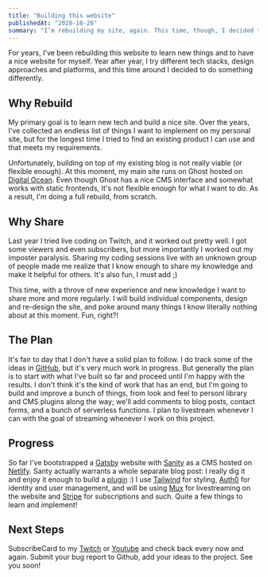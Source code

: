 ```yaml
---
title: "Building this website"
publishedAt: "2020-10-26"
summary: "I’m rebuilding my site, again. This time, though, I decided to do it in public and share what I do, how, and why."
---
```


For years, I've been rebuilding this website to learn new things and to have a nice website for myself. Year after year, I try different tech stacks, design approaches and platforms, and this time around I decided to do something differently.

## Why Rebuild

My primary goal is to learn new tech and build a nice site. Over the years, I've collected an endless list of things I want to implement on my personal site, but for the longest time I tried to find an existing product I can use and that meets my requirements.

Unfortunately, building on top of my existing blog is not really viable (or flexible enough). At this moment, my main site runs on Ghost hosted on [Digital Ocean](https://m.do.co/c/4c9e726c78a9). Even though Ghost has a nice CMS interface and somewhat works with static frontends, It's not flexible enough for what I want to do. As a result, I'm doing a full rebuild, from scratch.

## Why Share

Last year I tried live coding on Twitch, and it worked out pretty well. I got some viewers and even subscribers, but more importantly I worked out my imposter paralysis. Sharing my coding sessions live with an unknown group of people made me realize that I know enough to share my knowledge and make it helpful for others. It's also fun, I must add ;)

This time, with a throve of new experience and new knowledge I want to share more and more regularly. I will build individual components, design and re-design the site, and poke around many things I know literally nothing about at this moment. Fun, right?!

## The Plan

It's fair to day that I don't have a solid plan to follow. I do track some of the ideas in [GitHub](http://github.com/rosnovsky/sanity-gatsby-blog/projects/1), but it's very much work in progress. But generally the plan is to start with what I've built so far and proceed until I'm happy with the results. I don't think it's the kind of work that has an end, but I'm going to build and improve a bunch of things, from look and feel to personl library and CMS plugins along the way; we'll add comments to blog posts, contact forms, and a bunch of serverless functions. I plan to livestream whenever I can with the goal of streaming whenever I work on this project.

## Progress

So far I've bootstrapped a [Gatsby](https://gatsbyjs.com) website with [Sanity](https://sanity.io) as a CMS hosted on [Netlify](https://netlify.com). Santy actually warrants a whole separate blog post: I really dig it and enjoy it enough to build a [plugin](https://github.com/rosnovsky/sanity-plugin-autocomplete-tags) :) I use [Tailwind](https://tailwindcss.com) for styling, [Auth0](https://auth0.com) for identity and user management, and will be using [Mux](https://mux.com) for livestreaming on the website and [Stripe](https://stripe.com) for subscriptions and such. Quite a few things to learn and implement!

## Next Steps

SubscribeCard to my [Twitch](https://twitch.com/rosnovsky) or [Youtube](https://www.youtube.com/channel/UCApabnhvILEGN5EQjdhy1gA) and check back every now and again. Submit your bug report to Github, add your ideas to the project. See you soon!
